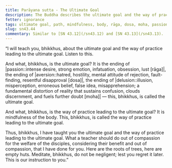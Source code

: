 ```yaml
---
title: Parāyana sutta - The Ultimate Goal
description: The Buddha describes the ultimate goal and the way of practice leading to the ultimate goal. The ultimate goal is a synonym for Nibbāna.
fetter: ignorance
tags: ultimate goal, path, mindfulness, body, rāga, dosa, moha, passion, infatuation, lust, aversion, ill will, hate, hatred, fault, resentment, delusion, illusion, hallucination, misapprehension, distorted view, sn, sn35-44, sn43
slug: sn43.44
commentary: Similar to [SN 43.12](/sn43.12) and [SN 43.13](/sn43.13).
---
```


“I will teach you, bhikkhus, about the ultimate goal and the way of practice leading to the ultimate goal. Listen to this.

And what, bhikkhus, is the ultimate goal? It is the ending of |passion::intense desire, strong emotion, infatuation, obsession, lust [rāga]|, the ending of |aversion::hatred, hostility, mental attitude of rejection, fault-finding, resentful disapproval [dosa]|, the ending of |delusion::illusion, misperception, erroneous belief, false idea, misapprehension; a fundamental distortion of reality that sustains confusion, clouds discernment, and fuels further doubt [moha]| — this, bhikkhus, is called the ultimate goal.

And what, bhikkhus, is the way of practice leading to the ultimate goal? It is mindfulness of the body. This, bhikkhus, is called the way of practice leading to the ultimate goal.

Thus, bhikkhus, I have taught you the ultimate goal and the way of practice leading to the ultimate goal. What a teacher should do out of compassion for the welfare of the disciples, considering their benefit and out of compassion, that I have done for you. Here are the roots of trees, here are empty huts. Meditate, bhikkhus, do not be negligent; lest you regret it later. This is our instruction to you.”